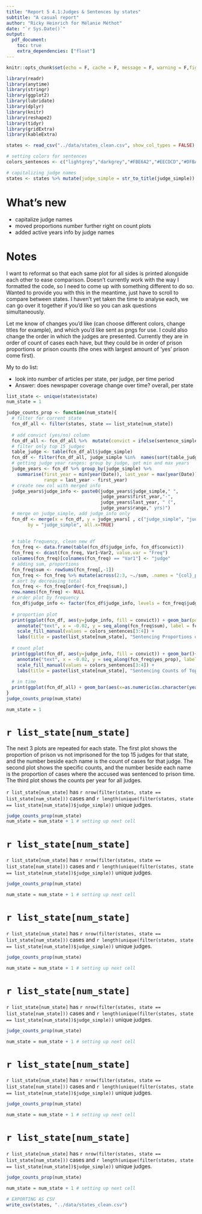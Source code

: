 ```yaml
---
title: "Report 5 4.1:Judges & Sentences by states"
subtitle: "A casual report"
author: "Ricky Heinrich for Mélanie Méthot"
date: "`r Sys.Date()`"
output: 
  pdf_document: 
    toc: true
    extra_dependencies: ["float"]
---
```


```r
knitr::opts_chunk$set(echo = F, cache = F, message = F, warning = F,fig.pos = "H")
```
```r
library(readr)
library(anytime)
library(stringr)
library(ggplot2)
library(lubridate)
library(dplyr)
library(knitr)
library(reshape2)
library(tidyr)
library(gridExtra)
library(kableExtra)
```

```r
states <- read_csv("../data/states_clean.csv", show_col_types = FALSE)

# setting colors for sentences
colors_sentences <- c("lightgrey","darkgrey","#FBE6A2","#EECDCD","#DFBAB1", "#D08370", "#BD4B31","#982b15", "#7a2917","#531607")

# capitalizing judge names
states <- states %>% mutate(judge_simple = str_to_title(judge_simple))

```

# What's new
- capitalize judge names
- moved proportions number further right on count plots
- added active years info by judge names



# Notes
I want to reformat so that each same plot for all sides is printed alongside each other to ease comparison. Doesn't currently work with the way I formatted the code, so I need to come up with something different to do so. Wanted to provide you with this in the meantime, just have to scroll to compare between states. I haven't yet taken the time to analyse each, we can go over it together if you'd like so you can ask questions simultaneously.

Let me know of changes you'd like (can choose different colors, change titles for example), and which you'd like sent as pngs for use. I could also change the order in which the judges are presented. Currently they are in order of count of cases each have, but they could be in order of prison proportions or prison counts (the ones with largest amount of 'yes' prison come first).

My to do list:

- look into number of articles per state, per judge, per time period
- Answer: does newspaper coverage change over time? overall, per state

```r
list_state <- unique(states$state)
num_state = 1

judge_counts_prop <- function(num_state){
  # filter for current state
  fcn_df_all <- filter(states, state == list_state[num_state]) 
  
  # add convict (yes/no) column
  fcn_df_all <- fcn_df_all %>%  mutate(convict = ifelse(sentence_simple == "other" | sentence_simple == "D.N.S." | sentence_simple == "unknown", "no","yes" ))
  # filter only top 15 judges
  table_judge <- table(fcn_df_all$judge_simple)
  fcn_df <- filter(fcn_df_all, judge_simple %in%  names(sort(table_judge, decreasing = T))[1:15])
  # getting judge year ranges: group by judge, get min and max years
  judge_years <- fcn_df %>% group_by(judge_simple) %>% 
    summarise(first_year = min(year(Date)), last_year = max(year(Date)), 
              range = last_year - first_year)
  # create new col with merged info
  judge_years$judge_info <- paste0(judge_years$judge_simple," ",
                                   judge_years$first_year,"-", 
                                   judge_years$last_year, " (",
                                   judge_years$range," yrs)")
  # merge on judge_simple, add judge_info only
  fcn_df <- merge(x = fcn_df, y = judge_years[ , c("judge_simple", "judge_info")], 
        by = "judge_simple", all.x=TRUE)
  
  
  # table frequency, clean new df
  fcn_freq <- data.frame(table(fcn_df$judge_info, fcn_df$convict))
  fcn_freq <- dcast(fcn_freq, Var1~Var2, value.var = "Freq")
  colnames(fcn_freq)[colnames(fcn_freq) == "Var1"] <- "judge"
  # adding sum, proportions
  fcn_freq$sum <- rowSums(fcn_freq[,-1])
  fcn_freq <- fcn_freq %>% mutate(across(2:3, ~./sum, .names = "{col}_prop"))
  # sort by decreasing total
  fcn_freq <- fcn_freq[order(-fcn_freq$sum),]
  row.names(fcn_freq) <- NULL
  # order plot by frequency
  fcn_df$judge_info <- factor(fcn_df$judge_info, levels = fcn_freq$judge)
  
  # proportion plot
  print(ggplot(fcn_df, aes(y=judge_info, fill = convict)) + geom_bar(position = "fill")+
    annotate("text", x = -0.02, y = seq_along(fcn_freq$sum), label = fcn_freq$sum,vjust = 0.5, hjust = +0.7, size = 3)+
    scale_fill_manual(values = colors_sentences[3:4]) +
    labs(title = paste(list_state[num_state], "Sentencing Proportions of Top 15 Judges"), x = "Proportion", y = "", fill = "Prison?"))
  
  # count plot
  print(ggplot(fcn_df, aes(y=judge_info, fill = convict)) + geom_bar()+
    annotate("text", x = -0.02, y = seq_along(fcn_freq$yes_prop), label = round(fcn_freq$yes_prop,2),vjust = 0.5, hjust = +0.01, size = 3)+
    scale_fill_manual(values = colors_sentences[3:4]) +
    labs(title = paste(list_state[num_state], "Sentencing Counts of Top 15 Judges"), x = "Count", y = "", fill = "Prison?")) 
  
  # in time
  print(ggplot(fcn_df_all) + geom_bar(aes(x=as.numeric(as.character(year(Date))), fill = convict), position ="identity", alpha = 0.7) + labs(title = paste("Sentencing Counts Through the Years in",list_state[num_state] ), x = "", subtitle = "All judges", fill = "Prison?")+ scale_x_continuous(n.breaks = 16)+theme(axis.text.x = element_text(angle = 45, vjust = 1, hjust=1)))
}
judge_counts_prop(num_state)

```

```r
num_state = 1
```
# `r list_state[num_state]`

The next 3 plots are repeated for each state. The first plot shows the proportion of prison vs not imprisoned for the top 15 judges for that state, and the number beside each name is the count of cases for that judge. The second plot shows the specific counts, and the number beside each name is the proportion of cases where the accused was sentenced to prison time. The third plot shows the counts per year for all judges.

`r list_state[num_state]` has `r nrow(filter(states, state == list_state[num_state]))` cases and `r length(unique(filter(states, state == list_state[num_state])$judge_simple))` unique judges. 

```r
judge_counts_prop(num_state)
num_state = num_state + 1 # setting up next cell
```

# `r list_state[num_state]`

`r list_state[num_state]` has `r nrow(filter(states, state == list_state[num_state]))` cases and `r length(unique(filter(states, state == list_state[num_state])$judge_simple))` unique judges. 

```r
judge_counts_prop(num_state)

num_state = num_state + 1 # setting up next cell
```

# `r list_state[num_state]`

`r list_state[num_state]` has `r nrow(filter(states, state == list_state[num_state]))` cases and `r length(unique(filter(states, state == list_state[num_state])$judge_simple))` unique judges. 

```r
judge_counts_prop(num_state)

num_state = num_state + 1 # setting up next cell
```

# `r list_state[num_state]`

`r list_state[num_state]` has `r nrow(filter(states, state == list_state[num_state]))` cases and `r length(unique(filter(states, state == list_state[num_state])$judge_simple))` unique judges.

```r
judge_counts_prop(num_state)

num_state = num_state + 1 # setting up next cell
```

# `r list_state[num_state]`

`r list_state[num_state]` has `r nrow(filter(states, state == list_state[num_state]))` cases and `r length(unique(filter(states, state == list_state[num_state])$judge_simple))` unique judges. 

```r
judge_counts_prop(num_state)

num_state = num_state + 1 # setting up next cell
```

# `r list_state[num_state]`

`r list_state[num_state]` has `r nrow(filter(states, state == list_state[num_state]))` cases and `r length(unique(filter(states, state == list_state[num_state])$judge_simple))` unique judges. 

```r
judge_counts_prop(num_state)

num_state = num_state + 1 # setting up next cell
```

```r
# EXPORTING AS CSV
write_csv(states, "../data/states_clean.csv")
```

